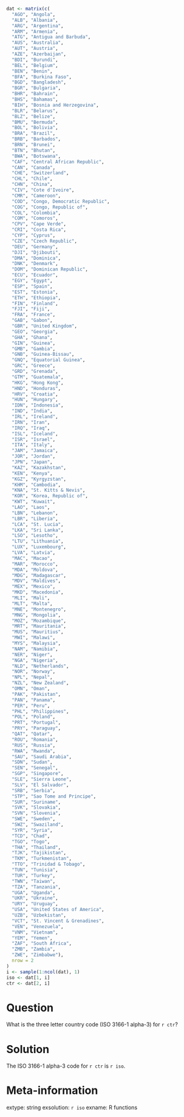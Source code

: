 ```r
dat <- matrix(c(
  "AGO", "Angola",
  "ALB", "Albania",
  "ARG", "Argentina",
  "ARM", "Armenia",
  "ATG", "Antigua and Barbuda",
  "AUS", "Australia",
  "AUT", "Austria",
  "AZE", "Azerbaijan",
  "BDI", "Burundi",
  "BEL", "Belgium",
  "BEN", "Benin",
  "BFA", "Burkina Faso",
  "BGD", "Bangladesh",
  "BGR", "Bulgaria",
  "BHR", "Bahrain",
  "BHS", "Bahamas",
  "BIH", "Bosnia and Herzegovina",
  "BLR", "Belarus",
  "BLZ", "Belize",
  "BMU", "Bermuda",
  "BOL", "Bolivia",
  "BRA", "Brazil",
  "BRB", "Barbados",
  "BRN", "Brunei",
  "BTN", "Bhutan",
  "BWA", "Botswana",
  "CAF", "Central African Republic",
  "CAN", "Canada",
  "CHE", "Switzerland",
  "CHL", "Chile",
  "CHN", "China",
  "CIV", "Cote d'Ivoire",
  "CMR", "Cameroon",
  "COD", "Congo, Democratic Republic",
  "COG", "Congo, Republic of",
  "COL", "Colombia",
  "COM", "Comoros",
  "CPV", "Cape Verde",
  "CRI", "Costa Rica",
  "CYP", "Cyprus",
  "CZE", "Czech Republic",
  "DEU", "Germany",
  "DJI", "Djibouti",
  "DMA", "Dominica",
  "DNK", "Denmark",
  "DOM", "Dominican Republic",
  "ECU", "Ecuador",
  "EGY", "Egypt",
  "ESP", "Spain",
  "EST", "Estonia",
  "ETH", "Ethiopia",
  "FIN", "Finland",
  "FJI", "Fiji",
  "FRA", "France",
  "GAB", "Gabon",
  "GBR", "United Kingdom",
  "GEO", "Georgia",
  "GHA", "Ghana",
  "GIN", "Guinea",
  "GMB", "Gambia",
  "GNB", "Guinea-Bissau",
  "GNQ", "Equatorial Guinea",
  "GRC", "Greece",
  "GRD", "Grenada",
  "GTM", "Guatemala",
  "HKG", "Hong Kong",
  "HND", "Honduras",
  "HRV", "Croatia",
  "HUN", "Hungary",
  "IDN", "Indonesia",
  "IND", "India",
  "IRL", "Ireland",
  "IRN", "Iran",
  "IRQ", "Iraq",
  "ISL", "Iceland",
  "ISR", "Israel",
  "ITA", "Italy",
  "JAM", "Jamaica",
  "JOR", "Jordan",
  "JPN", "Japan",
  "KAZ", "Kazakhstan",
  "KEN", "Kenya",
  "KGZ", "Kyrgyzstan",
  "KHM", "Cambodia",
  "KNA", "St. Kitts & Nevis",
  "KOR", "Korea, Republic of",
  "KWT", "Kuwait",
  "LAO", "Laos",
  "LBN", "Lebanon",
  "LBR", "Liberia",
  "LCA", "St. Lucia",
  "LKA", "Sri Lanka",
  "LSO", "Lesotho",
  "LTU", "Lithuania",
  "LUX", "Luxembourg",
  "LVA", "Latvia",
  "MAC", "Macao",
  "MAR", "Morocco",
  "MDA", "Moldova",
  "MDG", "Madagascar",
  "MDV", "Maldives",
  "MEX", "Mexico",
  "MKD", "Macedonia",
  "MLI", "Mali",
  "MLT", "Malta",
  "MNE", "Montenegro",
  "MNG", "Mongolia",
  "MOZ", "Mozambique",
  "MRT", "Mauritania",
  "MUS", "Mauritius",
  "MWI", "Malawi",
  "MYS", "Malaysia",
  "NAM", "Namibia",
  "NER", "Niger",
  "NGA", "Nigeria",
  "NLD", "Netherlands",
  "NOR", "Norway",
  "NPL", "Nepal",
  "NZL", "New Zealand",
  "OMN", "Oman",
  "PAK", "Pakistan",
  "PAN", "Panama",
  "PER", "Peru",
  "PHL", "Philippines",
  "POL", "Poland",
  "PRT", "Portugal",
  "PRY", "Paraguay",
  "QAT", "Qatar",
  "ROU", "Romania",
  "RUS", "Russia",
  "RWA", "Rwanda",
  "SAU", "Saudi Arabia",
  "SDN", "Sudan",
  "SEN", "Senegal",
  "SGP", "Singapore",
  "SLE", "Sierra Leone",
  "SLV", "El Salvador",
  "SRB", "Serbia",
  "STP", "Sao Tome and Principe",
  "SUR", "Suriname",
  "SVK", "Slovakia",
  "SVN", "Slovenia",
  "SWE", "Sweden",
  "SWZ", "Swaziland",
  "SYR", "Syria",
  "TCD", "Chad",
  "TGO", "Togo",
  "THA", "Thailand",
  "TJK", "Tajikistan",
  "TKM", "Turkmenistan",
  "TTO", "Trinidad & Tobago",
  "TUN", "Tunisia",
  "TUR", "Turkey",
  "TWN", "Taiwan",
  "TZA", "Tanzania",
  "UGA", "Uganda",
  "UKR", "Ukraine",
  "URY", "Uruguay",
  "USA", "United States of America",
  "UZB", "Uzbekistan",
  "VCT", "St. Vincent & Grenadines",
  "VEN", "Venezuela",
  "VNM", "Vietnam",
  "YEM", "Yemen",
  "ZAF", "South Africa",
  "ZMB", "Zambia",
  "ZWE", "Zimbabwe"),
  nrow = 2
)
i <- sample(1:ncol(dat), 1)
iso <- dat[1, i]
ctr <- dat[2, i]
```

Question
========
What is the three letter country code (ISO 3166-1 alpha-3) for
`r ctr`?

Solution
========
The ISO 3166-1 alpha-3 code for `r ctr` is `r iso`.

Meta-information
================
extype: string
exsolution: `r iso`
exname: R functions
